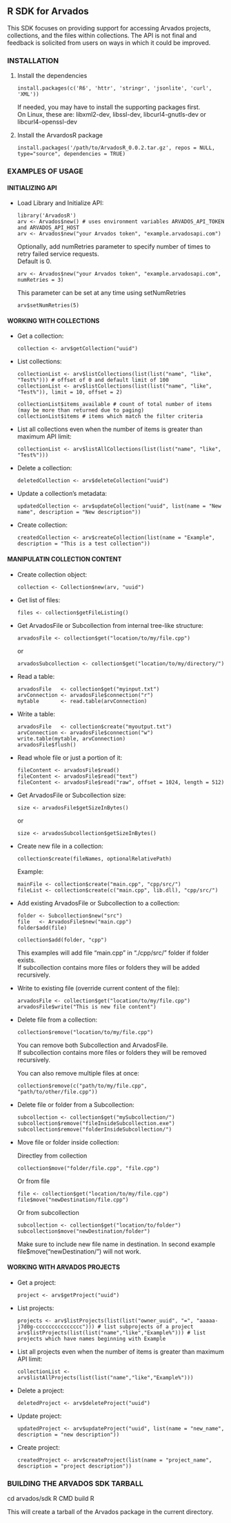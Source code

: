 ## R SDK for Arvados

This SDK focuses on providing support for accessing Arvados projects, collections, and the files within collections.
The API is not final and feedback is solicited from users on ways in which it could be improved.

### INSTALLATION

1. Install the dependencies

    `install.packages(c('R6', 'httr', 'stringr', 'jsonlite', 'curl', 'XML'))`

    If needed, you may have to install the supporting packages first.  
    On Linux, these are: libxml2-dev, libssl-dev, libcurl4-gnutls-dev or libcurl4-openssl-dev
    

2. Install the ArvardosR package

    `install.packages('/path/to/ArvadosR_0.0.2.tar.gz', repos = NULL, type="source", dependencies = TRUE)`
    
### EXAMPLES OF USAGE

#### INITIALIZING API

* Load Library and Initialize API:

    `library('ArvadosR')`  
    `arv <- Arvados$new() # uses environment variables ARVADOS_API_TOKEN and ARVADOS_API_HOST`    
    `arv <- Arvados$new("your Arvados token", "example.arvadosapi.com")`  
    
    Optionally, add numRetries parameter to specify number of times to retry failed service requests.  
    Default is 0.  
    
    `arv <- Arvados$new("your Arvados token", "example.arvadosapi.com", numRetries = 3)`  
    
    This parameter can be set at any time using setNumRetries  
    
    `arv$setNumRetries(5)`  
      

#### WORKING WITH COLLECTIONS

* Get a collection:
    
    `collection <- arv$getCollection("uuid")`  
    
* List collections:

    `collectionList <- arv$listCollections(list(list("name", "like", "Test%"))) # offset of 0 and default limit of 100`  
    `collectionList <- arv$listCollections(list(list("name", "like", "Test%")), limit = 10, offset = 2)`  
    
    `collectionList$items_available # count of total number of items (may be more than returned due to paging)`  
    `collectionList$items # items which match the filter criteria`  
    
* List all collections even when the number of items is greater than maximum API limit:
    
    `collectionList <- arv$listAllCollections(list(list("name", "like", "Test%")))`  
    
* Delete a collection:
    
    `deletedCollection <- arv$deleteCollection("uuid")`  
    
* Update a collection's metadata:
    
    `updatedCollection <- arv$updateCollection("uuid", list(name = "New name", description = "New description"))`  
    
* Create collection:
    
    `createdCollection <- arv$createCollection(list(name = "Example", description = "This is a test collection"))`
      
      
#### MANIPULATIN COLLECTION CONTENT

* Create collection object:
    
    `collection <- Collection$new(arv, "uuid")`  
    
* Get list of files:
    
    `files <- collection$getFileListing()`  
    
* Get ArvadosFile or Subcollection from internal tree-like structure:
    
    `arvadosFile <- collection$get("location/to/my/file.cpp")`  
    
    or  
    
    `arvadosSubcollection <- collection$get("location/to/my/directory/")`  
    
* Read a table:
    
    `arvadosFile   <- collection$get("myinput.txt")`  
    `arvConnection <- arvadosFile$connection("r")`  
    `mytable       <- read.table(arvConnection)`  
    
* Write a table:
    
    `arvadosFile   <- collection$create("myoutput.txt")`  
    `arvConnection <- arvadosFile$connection("w")`  
    `write.table(mytable, arvConnection)`  
    `arvadosFile$flush()`  
    
* Read whole file or just a portion of it:
    
    `fileContent <- arvadosFile$read()`  
    `fileContent <- arvadosFile$read("text")`  
    `fileContent <- arvadosFile$read("raw", offset = 1024, length = 512)`  
    
* Get ArvadosFile or Subcollection size:
    
    `size <- arvadosFile$getSizeInBytes()`  
    
    or  
    
    `size <- arvadosSubcollection$getSizeInBytes()`
    
* Create new file in a collection:
    
    `collection$create(fileNames, optionalRelativePath)`  
    
    Example:
    
    `mainFile <- collection$create("main.cpp", "cpp/src/")`  
    `fileList <- collection$create(c("main.cpp", lib.dll), "cpp/src/")`  
    
* Add existing ArvadosFile or Subcollection to a collection:
    
    `folder <- Subcollection$new("src")`  
    `file   <- ArvadosFile$new("main.cpp")`  
    `folder$add(file)`  
    
    `collection$add(folder, "cpp")`  
    
    This examples will add file "main.cpp" in "./cpp/src/" folder if folder exists.  
    If subcollection contains more files or folders they will be added recursively.  
    
* Write to existing file (override current content of the file):
    
    `arvadosFile <- collection$get("location/to/my/file.cpp")`  
    `arvadosFile$write("This is new file content")`  
    
* Delete file from a collection:
    
    `collection$remove("location/to/my/file.cpp")`  
    
    You can remove both Subcollection and ArvadosFile.  
    If subcollection contains more files or folders they will be removed recursively.  
    
    You can also remove multiple files at once:  
    
    `collection$remove(c("path/to/my/file.cpp", "path/to/other/file.cpp"))`  
    
* Delete file or folder from a Subcollection:
    
    `subcollection <- collection$get("mySubcollection/")`  
    `subcollection$remove("fileInsideSubcollection.exe")`  
    `subcollection$remove("folderInsideSubcollection/")`  
    
* Move file or folder inside collection:
    
    Directley from collection  
    
    `collection$move("folder/file.cpp", "file.cpp")`  
    
    Or from file
    
    `file <- collection$get("location/to/my/file.cpp")`  
    `file$move("newDestination/file.cpp")`  
    
    Or from subcollection
    
    `subcollection <- collection$get("location/to/folder")` 
    `subcollection$move("newDestination/folder")` 
    
    Make sure to include new file name in destination.
    In second example file$move("newDestination/") will not work.  

#### WORKING WITH ARVADOS PROJECTS

* Get a project:
    
    `project <- arv$getProject("uuid")`  
    
* List projects:
    
    `projects <- arv$listProjects(list(list("owner_uuid", "=", "aaaaa-j7d0g-ccccccccccccccc"))) # list subprojects of a project`  
    `arv$listProjects(list(list("name","like","Example%"))) # list projects which have names beginning with Example`  
    
* List all projects even when the number of items is greater than maximum API limit:
    
    `collectionList <- arv$listAllProjects(list(list("name","like","Example%")))`  
    
* Delete a project:
    
    `deletedProject <- arv$deleteProject("uuid")`  
    
* Update project:
    
    `updatedProject <- arv$updateProject("uuid", list(name = "new_name", description = "new description"))`
    
* Create project:
    
    `createdProject <- arv$createProject(list(name = "project_name", description = "project description"))`  
    
### BUILDING THE ARVADOS SDK TARBALL

cd arvados/sdk
R CMD build R

This will create a tarball of the Arvados package in the current directory.
